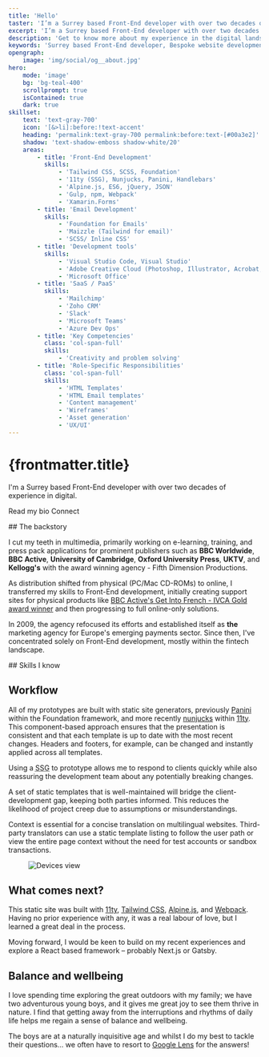 ```yaml
---
title: 'Hello'
taster: 'I’m a Surrey based Front-End developer with over two decades of experience in digital.'
excerpt: 'I’m a Surrey based Front-End developer with over two decades of experience in digital.'
description: 'Get to know more about my experience in the digital landscape, how I keep my skills sharp, and the methods I prefer to use to produce my best work.'
keywords: 'Surrey based Front-End developer, Bespoke website development, HTML, CSS, Creative development, The Great Outdoors, Balance and wellbeing'
opengraph:
    image: 'img/social/og__about.jpg'
hero:
    mode: 'image'
    bg: 'bg-teal-400'
    scrollprompt: true
    isContained: true
    dark: true
skillset:
    text: 'text-gray-700'
    icon: '[&>li]:before:!text-accent'
    heading: 'permalink:text-gray-700 permalink:before:text-[#00a3e2]'
    shadow: 'text-shadow-emboss shadow-white/20'
    areas:
        - title: 'Front-End Development'
          skills:
              - 'Tailwind CSS, SCSS, Foundation'
              - '11ty (SSG), Nunjucks, Panini, Handlebars'
              - 'Alpine.js, ES6, jQuery, JSON'
              - 'Gulp, npm, Webpack'
              - 'Xamarin.Forms'
        - title: 'Email Development'
          skills:
              - 'Foundation for Emails'
              - 'Maizzle (Tailwind for email)'
              - 'SCSS/ Inline CSS'
        - title: 'Development tools'
          skills:
              - 'Visual Studio Code, Visual Studio'
              - 'Adobe Creative Cloud (Photoshop, Illustrator, Acrobat, Lightroom)'
              - 'Microsoft Office'
        - title: 'SaaS / PaaS'
          skills:
              - 'Mailchimp'
              - 'Zoho CRM'
              - 'Slack'
              - 'Microsoft Teams'
              - 'Azure Dev Ops'
        - title: 'Key Competencies'
          class: 'col-span-full'
          skills:
              - 'Creativity and problem solving'
        - title: 'Role-Specific Responsibilities'
          class: 'col-span-full'
          skills:
              - 'HTML Templates'
              - 'HTML Email templates'
              - 'Content management'
              - 'Wireframes'
              - 'Asset generation'
              - 'UX/UI'
---
```




<PageLayout title={frontmatter.title} description={frontmatter.description} isHeroDark={frontmatter.hero.dark}>
<slot slot="hero">
  <Hero hero={frontmatter.hero}>
    <Fragment slot="content">
        <h1 class="relative text-4xl/normal text-shadow-headline lg:text-7xl/none">
            {frontmatter.title}
        </h1>
        <div class="rte">
            <p class="text-xl font-medium lg:text-2xl 2xl:text-3xl">
                I'm a Surrey based Front-End developer with over two
                decades of experience in digital.
            </p>
            <p class="flex flex-row gap-2">
                <Link theme="secondary" class="inline-flex transform duration-300" href="#main-content">Read my bio <i class="fa-regular fa-circle-down animate-nudge-down"></i></Link>
                <Link theme="outline" href="/connect">Connect</Link>
            </p>
        </div>
    </Fragment>
    <Fragment slot="visual">
      <div class="relative flex justify-center" >
        <div class="absolute aspect-1 h-full w-auto rounded-egg bg-white"></div>
        <div class="absolute aspect-1 h-full w-auto animate-morph-delay border border-white/30"></div>
        <div class="absolute aspect-1 h-full w-auto animate-morph border border-white/95"></div>
        <div class="h-full w-full" x-bind:class="shown ? 'animate-stretch' : 'invisible'">
            <BlockImage
              src={imgProfile__hd}
              class="relative w-full h-full object-contain object-bottom"
              alt="Profile headshot"
              loading="eager"
              />
        </div>
      </div>
    </Fragment>
    <Fragment slot="background">
      <BlockPicture src={bg_teal} breakout={false} class="object-cover object-bottom md:object-center w-full h-full" alt="Rustic Teal background" />
    </Fragment>
  </Hero>
</slot>

<slot name="main">
## The backstory

I cut my teeth in multimedia, primarily working on e-learning, training, and press pack applications for prominent publishers such as **BBC Worldwide**, **BBC Active**, **University of Cambridge**, **Oxford University Press**, **UKTV**, and **Kellogg's** with the award winning agency - Fifth Dimension Productions.

As distribution shifted from physical (PC/Mac CD-ROMs) to online, I transferred my skills to Front-End development, initially creating support sites for physical products like [BBC Active's Get Into French - IVCA Gold award winner](https://www.cam.ac.uk/news/get-into-french-wins-gold-award) and then progressing to full online-only solutions.

In 2009, the agency refocused its efforts and established itself as **the** marketing agency for Europe's emerging payments sector. Since then, I've concentrated solely on Front-End development, mostly within the fintech landscape.

<Skills skillset={frontmatter.skillset} bg='bg-white' >
## Skills I know
</Skills>

## Workflow

All of my prototypes are built with static site generators, previously [Panini](https://get.foundation/sites/docs/panini.html) within the Foundation framework, and more recently [nunjucks](https://mozilla.github.io/nunjucks/) within [11ty](https://www.11ty.dev/). This component-based approach ensures that the presentation is consistent and that each template is up to date with the most recent changes. Headers and footers, for example, can be changed and instantly applied across all templates.

Using a <abbr title="Static Site Generator">SSG</abbr> to prototype allows me to respond to clients quickly while also reassuring the development team about any potentially breaking changes.

A set of static templates that is well-maintained will bridge the client-development gap, keeping both parties informed. This reduces the likelihood of project creep due to assumptions or misunderstandings.

Context is essential for a concise translation on multilingual websites. Third-party translators can use a static template listing to follow the user path or view the entire page context without the need for test accounts or sandbox transactions.

<Figure x-data="{compare: true}" grid={['flex flex-col md:flex-row items-center bg-gray-50 gap-8', utilities.tramline.all]} caption='Snapshot of a typical listing index. Clients, developers, and third-party agencies have access to the most recent version of any page.' wrapper="my-4 md:my-8">
  <Image src={listing_index} alt="Devices view" class="w-full h-auto shadow-md border border-gray-200 hover:cursor-pointer" />
</Figure>

## What comes next? 

This static site was built with [11ty](https://www.11ty.dev/), [Tailwind CSS](https://tailwindcss.com/), [Alpine.js](https://alpinejs.dev/), and [Webpack](https://webpack.js.org/). Having no prior experience with any, it was a real labour of love, but I learned a great deal in the process.

Moving forward, I would be keen to build on my recent experiences and explore a React based framework – probably Next.js or Gatsby.

<BlockPicture src={woodland} class="my-0" alt="Woodland scene" credit="Adobe Photoshop (beta) - Generative fill" wrapper="my-4 md:my-8" />


## Balance and wellbeing
I love spending time exploring the great outdoors with my family; we have two adventurous young boys, and it gives me great joy to see them thrive in nature. I find that getting away from the interruptions and rhythms of daily life helps me regain a sense of balance and wellbeing.

The boys are at a naturally inquisitive age and whilst I do my best to tackle their questions... we often have to resort to [Google Lens](https://lens.google/intl/en-GB/#cta-section) for the answers!

<BlockPicture src={google_lens} breakout={false} class="my-0 w-full" alt="Beach scene with close up of jellyfish. Detail shows iPhone with google lens app" credit="Google Lens (App visuals)" wrapper="my-4 md:my-8 -mx-4 md:mx-0" />

</slot>
</PageLayout>


